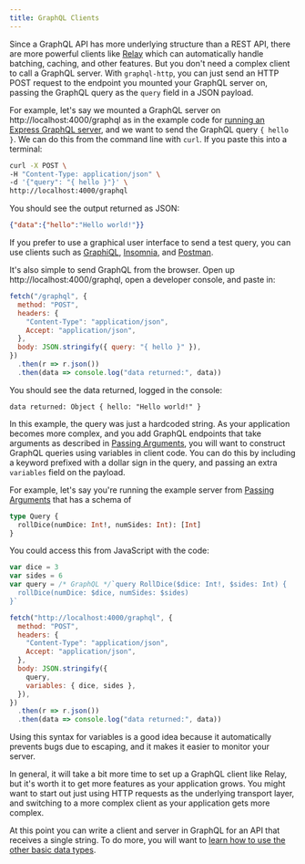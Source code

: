 ```yaml
---
title: GraphQL Clients
---
```


Since a GraphQL API has more underlying structure than a REST API, there are more powerful clients like [Relay](https://facebook.github.io/relay/) which can automatically handle batching, caching, and other features. But you don't need a complex client to call a GraphQL server. With `graphql-http`, you can just send an HTTP POST request to the endpoint you mounted your GraphQL server on, passing the GraphQL query as the `query` field in a JSON payload.

For example, let's say we mounted a GraphQL server on http://localhost:4000/graphql as in the example code for [running an Express GraphQL server](/graphql-js/running-an-express-graphql-server/), and we want to send the GraphQL query `{ hello }`. We can do this from the command line with `curl`. If you paste this into a terminal:

```bash
curl -X POST \
-H "Content-Type: application/json" \
-d '{"query": "{ hello }"}' \
http://localhost:4000/graphql
```

You should see the output returned as JSON:

```json
{"data":{"hello":"Hello world!"}}
```

If you prefer to use a graphical user interface to send a test query, you can use clients such as [GraphiQL](https://github.com/graphql/graphiql), [Insomnia](https://github.com/getinsomnia/insomnia), and [Postman](https://www.postman.com/product/graphql-client/).

It's also simple to send GraphQL from the browser. Open up http://localhost:4000/graphql, open a developer console, and paste in:

```js
fetch("/graphql", {
  method: "POST",
  headers: {
    "Content-Type": "application/json",
    Accept: "application/json",
  },
  body: JSON.stringify({ query: "{ hello }" }),
})
  .then(r => r.json())
  .then(data => console.log("data returned:", data))
```

You should see the data returned, logged in the console:

```text
data returned: Object { hello: "Hello world!" }
```

In this example, the query was just a hardcoded string. As your application becomes more complex, and you add GraphQL endpoints that take arguments as described in [Passing Arguments](/graphql-js/passing-arguments/), you will want to construct GraphQL queries using variables in client code. You can do this by including a keyword prefixed with a dollar sign in the query, and passing an extra `variables` field on the payload.

For example, let's say you're running the example server from [Passing Arguments](/graphql-js/passing-arguments/) that has a schema of

```graphql
type Query {
  rollDice(numDice: Int!, numSides: Int): [Int]
}
```

You could access this from JavaScript with the code:

```js
var dice = 3
var sides = 6
var query = /* GraphQL */`query RollDice($dice: Int!, $sides: Int) {
  rollDice(numDice: $dice, numSides: $sides)
}`

fetch("http://localhost:4000/graphql", {
  method: "POST",
  headers: {
    "Content-Type": "application/json",
    Accept: "application/json",
  },
  body: JSON.stringify({
    query,
    variables: { dice, sides },
  }),
})
  .then(r => r.json())
  .then(data => console.log("data returned:", data))
```

Using this syntax for variables is a good idea because it automatically prevents bugs due to escaping, and it makes it easier to monitor your server.

In general, it will take a bit more time to set up a GraphQL client like Relay, but it's worth it to get more features as your application grows. You might want to start out just using HTTP requests as the underlying transport layer, and switching to a more complex client as your application gets more complex.

At this point you can write a client and server in GraphQL for an API that receives a single string. To do more, you will want to [learn how to use the other basic data types](/graphql-js/basic-types/).
